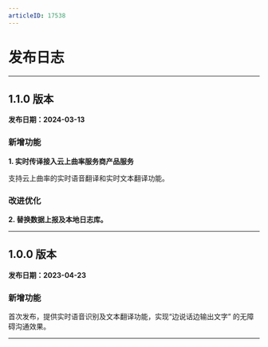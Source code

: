 ```yaml
---
articleID: 17538
---
```




# 发布日志

- - -

## 1.1.0 版本

**发布日期：2024-03-13**

<h3>新增功能</h3>

**1. 实时传译接入云上曲率服务商产品服务**

支持云上曲率的实时语音翻译和实时文本翻译功能。

<h3>改进优化</h3>

**2. 替换数据上报及本地日志库。**

---


## 1.0.0 版本

**发布日期：2023-04-23**

<h3>新增功能</h3>

首次发布，提供实时语音识别及文本翻译功能，实现“边说话边输出文字” 的无障碍沟通效果。

---
